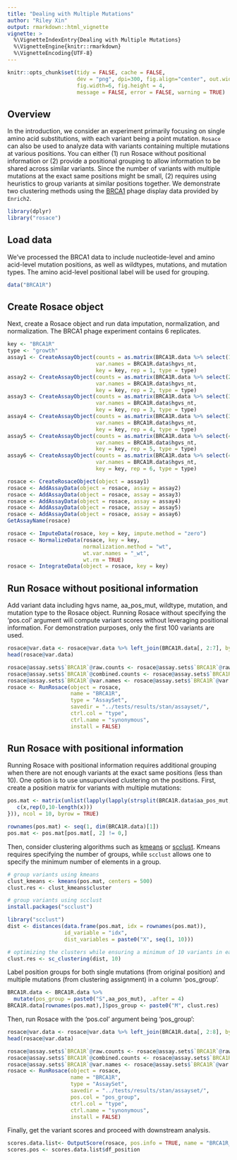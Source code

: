```yaml
---
title: "Dealing with Multiple Mutations"
author: "Riley Xin"
output: rmarkdown::html_vignette
vignette: >
  %\VignetteIndexEntry{Dealing with Multiple Mutations}
  %\VignetteEngine{knitr::rmarkdown}
  %\VignetteEncoding{UTF-8}
---
```


```r
knitr::opts_chunk$set(tidy = FALSE, cache = FALSE, 
                      dev = "png", dpi=300, fig.align="center", out.width = "100%",
                      fig.width=6, fig.height = 4,
                      message = FALSE, error = FALSE, warning = TRUE)
```	


## Overview

In the introduction, we consider an experiment primarily focusing on single amino acid substitutions, with each variant being a point mutation. `Rosace` can also be used to analyze data with variants containing multiple mutations at various positions. You can either (1) run Rosace without positional information or (2) provide a positional grouping to allow information to be shared across similar variants. Since the number of variants with multiple mutations at the exact same positions might be small, (2) requires using heuristics to group variants at similar positions together. We demonstrate two clustering methods using the [BRCA1](https://mavedb.org/#/score-sets/urn:mavedb:00000003-a-1/) phage display data provided by `Enrich2`.
```r
library(dplyr)
library("rosace")
```


## Load data

We've processed the BRCA1 data to include nucleotide-level and amino acid-level mutation positions, as well as wildtypes, mutations, and mutation types. The amino acid-level positional label will be used for grouping.
```r
data("BRCA1R")
```

## Create Rosace object

Next, create a Rosace object and run data imputation, normalization, and normalization. The BRCA1 phage experiment contains 6 replicates. 
```r
key <- "BRCA1R"
type <- "growth"
assay1 <- CreateAssayObject(counts = as.matrix(BRCA1R.data %>% select(18:23)),
                            var.names = BRCA1R.data$hgvs_nt,
                            key = key, rep = 1, type = type)
assay2 <- CreateAssayObject(counts = as.matrix(BRCA1R.data %>% select(24:29)),
                            var.names = BRCA1R.data$hgvs_nt,
                            key = key, rep = 2, type = type)
assay3 <- CreateAssayObject(counts = as.matrix(BRCA1R.data %>% select(30:35)),
                            var.names = BRCA1R.data$hgvs_nt,
                            key = key, rep = 3, type = type)
assay4 <- CreateAssayObject(counts = as.matrix(BRCA1R.data %>% select(36:41)),
                            var.names = BRCA1R.data$hgvs_nt,
                            key = key, rep = 4, type = type)
assay5 <- CreateAssayObject(counts = as.matrix(BRCA1R.data %>% select(42:47)),
                            var.names = BRCA1R.data$hgvs_nt,
                            key = key, rep = 5, type = type)
assay6 <- CreateAssayObject(counts = as.matrix(BRCA1R.data %>% select(48:53)),
                            var.names = BRCA1R.data$hgvs_nt,
                            key = key, rep = 6, type = type)

rosace <- CreateRosaceObject(object = assay1)
rosace <- AddAssayData(object = rosace, assay = assay2)
rosace <- AddAssayData(object = rosace, assay = assay3)
rosace <- AddAssayData(object = rosace, assay = assay4)
rosace <- AddAssayData(object = rosace, assay = assay5)
rosace <- AddAssayData(object = rosace, assay = assay6)
GetAssayName(rosace)

rosace <- ImputeData(rosace, key = key, impute.method = "zero")
rosace <- NormalizeData(rosace, key = key,
                        normalization.method = "wt",
                        wt.var.names = "_wt",
                        wt.rm = TRUE)
rosace <- IntegrateData(object = rosace, key = key)
```


## Run Rosace without positional information

Add variant data including hgvs name, aa_pos_mut, wildtype, mutation, and mutation type to the Rosace object. Running Rosace without specifying the 'pos.col' argument will compute variant scores without leveraging positional information. For demonstration purposes, only the first 100 variants are used.
```r
rosace@var.data <- rosace@var.data %>% left_join(BRCA1R.data[, 2:7], by = c("variants" = "hgvs_nt"))
head(rosace@var.data)
```


```r
rosace@assay.sets$`BRCA1R`@raw.counts <- rosace@assay.sets$`BRCA1R`@raw.counts[1:100, ]
rosace@assay.sets$`BRCA1R`@combined.counts <- rosace@assay.sets$`BRCA1R`@combined.counts[1:100, ]
rosace@assay.sets$`BRCA1R`@var.names <- rosace@assay.sets$`BRCA1R`@var.names[1:100]
rosace <- RunRosace(object = rosace,
                    name = "BRCA1R",
                    type = "AssaySet",
                    savedir = "../tests/results/stan/assayset/",
                    ctrl.col = "type",
                    ctrl.name = "synonymous",
                    install = FALSE)
```


## Run Rosace with positional information

Running Rosace with positional information requires additional grouping when there are not enough variants at the exact same positions (less than 10). One option is to use unsupurvised clustering on the positions. First, create a position matrix for variants with multiple mutations:
```r
pos.mat <- matrix(unlist(lapply(lapply(strsplit(BRCA1R.data$aa_pos_mut, "\\."), as.numeric), function(x){
   c(x,rep(0,10-length(x)))
})), ncol = 10, byrow = TRUE)

rownames(pos.mat) <- seq(1, dim(BRCA1R.data)[1])
pos.mat <- pos.mat[pos.mat[, 2] != 0,]
```


Then, consider clustering algorithms such as [kmeans](https://www.rdocumentation.org/packages/stats/versions/3.6.2/topics/kmeans) or [scclust](https://cran.r-project.org/web/packages/scclust/readme/README.html). Kmeans requires specifying the number of groups, while `scclust` allows one to specify the minimum number of elements in a group.
```r
# group variants using kmeans
clust_kmeans <- kmeans(pos.mat, centers = 500)
clust.res <- clust_kmeans$cluster
```


```r
# group variants using scclust
install.packages("scclust")
```


```r
library("scclust")
dist <- distances(data.frame(pos.mat, idx = rownames(pos.mat)),
                  id_variable = "idx",
                  dist_variables = paste0("X", seq(1, 10)))

# optimizing the clusters while ensuring a minimum of 10 variants in each cluster 
clust.res <- sc_clustering(dist, 10)
```


Label position groups for both single mutations (from original position) and multiple mutations (from clustering assignment) in a column 'pos_group'. 
```r
BRCA1R.data <- BRCA1R.data %>% 
  mutate(pos_group = paste0("S",aa_pos_mut), .after = 4)
BRCA1R.data[rownames(pos.mat),]$pos_group <- paste0("M", clust.res)
```


Then, run Rosace with the 'pos.col' argument being 'pos_group':
```r
rosace@var.data <- rosace@var.data %>% left_join(BRCA1R.data[, 2:8], by = c("variants" = "hgvs_nt"))
head(rosace@var.data)
```


```r
rosace@assay.sets$`BRCA1R`@raw.counts <- rosace@assay.sets$`BRCA1R`@raw.counts[1:100, ]
rosace@assay.sets$`BRCA1R`@combined.counts <- rosace@assay.sets$`BRCA1R`@combined.counts[1:100, ]
rosace@assay.sets$`BRCA1R`@var.names <- rosace@assay.sets$`BRCA1R`@var.names[1:100]
rosace <- RunRosace(object = rosace,
                    name = "BRCA1R",
                    type = "AssaySet",
                    savedir = "../tests/results/stan/assayset/",
                    pos.col = "pos_group",
                    ctrl.col = "type",
                    ctrl.name = "synonymous",
                    install = FALSE)
```


Finally, get the variant scores and proceed with downstream analysis.
```r
scores.data.list<- OutputScore(rosace, pos.info = TRUE, name = "BRCA1R_ROSACE1", sig.test = 0.05)
scores.pos <- scores.data.list$df_position
```


